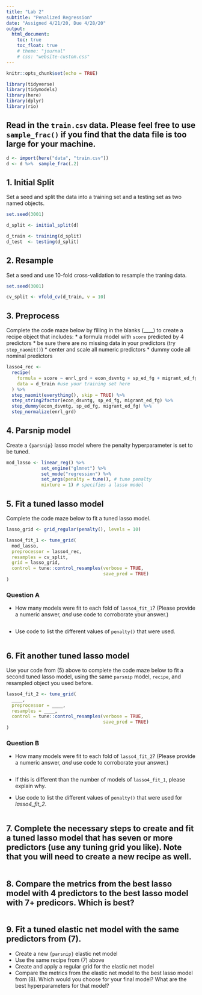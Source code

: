 ```yaml
---
title: "Lab 2"
subtitle: "Penalized Regression"
date: "Assigned 4/21/20, Due 4/28/20"
output:
  html_document: 
    toc: true
    toc_float: true
    # theme: "journal"
    # css: "website-custom.css"
---
```


```r
knitr::opts_chunk$set(echo = TRUE)

library(tidyverse)
library(tidymodels)
library(here)
library(dplyr)
library(rio)

```

## Read in the `train.csv` data. Please feel free to use `sample_frac()` if you find that the data file is too large for your machine.

```r

d <- import(here("data", "train.csv"))
d <- d %>%  sample_frac(.2)

```


## 1. Initial Split

Set a seed and split the data into a training set and a testing set as two named objects. 

```r
set.seed(3001)

d_split <- initial_split(d)

d_train <- training(d_split)
d_test  <- testing(d_split)

```

## 2. Resample

Set a seed and use 10-fold cross-validation to resample the traning data.

```r
set.seed(3001)

cv_split <- vfold_cv(d_train, v = 10)

```

## 3. Preprocess

Complete the code maze below by filling in the blanks (____) to create a recipe object that includes:
* a formula model with `score` predicted by 4 predictors
* be sure there are no missing data in your predictors (try `step_naomit()`)
* center and scale all numeric predictors
* dummy code all nominal predictors

```r

lasso4_rec <- 
  recipe(
    formula = score ~ enrl_grd + econ_dsvntg + sp_ed_fg + migrant_ed_fg, 
    data = d_train #use your training set here
  ) %>%
  step_naomit(everything(), skip = TRUE) %>% 
  step_string2factor(econ_dsvntg, sp_ed_fg, migrant_ed_fg) %>% 
  step_dummy(econ_dsvntg, sp_ed_fg, migrant_ed_fg) %>% 
  step_normalize(enrl_grd) 

```

## 4. Parsnip model

Create a `{parsnip}` lasso model where the penalty hyperparameter is set to be tuned.

```r

mod_lasso <- linear_reg() %>%
             set_engine("glmnet") %>%
             set_mode("regression") %>%
             set_args(penalty = tune(), # tune penalty
             mixture = 1) # specifies a lasso model

```

## 5. Fit a tuned lasso model

Complete the code maze below to fit a tuned lasso model.

```r

lasso_grid <- grid_regular(penalty(), levels = 10)

lasso4_fit_1 <- tune_grid(
  mod_lasso,
  preprocessor = lasso4_rec,
  resamples = cv_split,
  grid = lasso_grid,
  control = tune::control_resamples(verbose = TRUE,
                                    save_pred = TRUE)
)

```

### Question A
  + How many models were fit to each fold of `lasso4_fit_1`? (Please provide a numeric answer, *and* use code to corroborate your answer.)
  
```r

```

  + Use code to list the different values of `penalty()` that were used.

```r


```

## 6. Fit another tuned lasso model

Use your code from (5) above to complete the code maze below to fit a second tuned lasso model, using the same `parsnip` model, `recipe`, and resampled object you used before.

```r

lasso4_fit_2 <- tune_grid(
  ____,
  preprocessor = ____,
  resamples = ____,
  control = tune::control_resamples(verbose = TRUE,
                                    save_pred = TRUE)
)

```

### Question B

  + How many models were fit to each fold of `lasso4_fit_2`? (Please provide a numeric answer, *and* use code to corroborate your answer.)

```r


```

  + If this is different than the number of models of `lasso4_fit_1`, please explain why.

  + Use code to list the different values of `penalty()` that were used for *lasso4_fit_2*.

```r


```

## 7. Complete the necessary steps to create and fit a tuned lasso model that has seven or more predictors (use any tuning grid you like). Note that you will need to create a new recipe as well.

```r




```

## 8. Compare the metrics from the best lasso model with 4 predictors to the best lasso model with 7+ predicors. Which is best?

```r

```

## 9. Fit a tuned elastic net model with the same predictors from (7). 
  + Create a new `{parsnip}` elastic net model
  + Use the same recipe from (7) above
  + Create and apply a regular grid for the elastic net model
  + Compare the metrics from the elastic net model to the best lasso model from (8). Which would you choose for your final model? What are the best hyperparameters for that model?

```r


```



